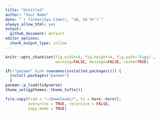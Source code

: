 ```yaml
---
title: "Untitled"
author: "Your Name"
date: "`r format(Sys.time(), '%B, %d %Y')`"
always_allow_html: yes
output:
  github_document: default
editor_options: 
  chunk_output_type: inline
---
```


```r
knitr::opts_chunk$set(fig.width=8, fig.height=4, fig.path='Figs/',
                      warning=FALSE, message=FALSE, cache=TRUE)
```

```r
if(!"pacman" %in% rownames(installed.packages())) {
  install.packages("pacman")
  }
pacman::p_load(tidyverse)
theme_set(ggthemes::theme_tufte())
```

```r
file.copy(from = "~/Downloads/", to = here::here(), 
          overwrite = TRUE, recursive = FALSE, 
          copy.mode = TRUE)
```

